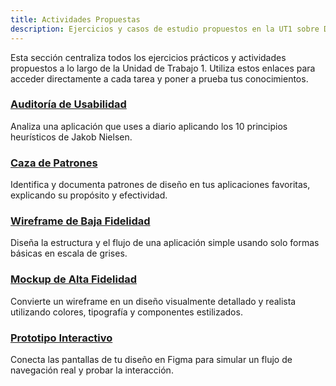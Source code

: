 ```yaml
---
title: Actividades Propuestas
description: Ejercicios y casos de estudio propuestos en la UT1 sobre Diseño de Interfaces y Usabilidad.
---
```


Esta sección centraliza todos los ejercicios prácticos y actividades propuestos a lo largo de la Unidad de Trabajo 1. Utiliza estos enlaces para acceder directamente a cada tarea y poner a prueba tus conocimientos.

<div class="flex flex-col gap-8 mt-6">
    <div class="border-l-4 border-primary pl-4">
        <h3 class="text-xl font-semibold mt-0 no-underline">
            <a href="/desarrollo-interfaces/ut1/02-principios-usabilidad/#-ejercicio-práctico-auditoría-de-usabilidad">Auditoría de Usabilidad</a>
        </h3>
        <p class="text-muted-foreground mb-0">
            Analiza una aplicación que uses a diario aplicando los 10 principios heurísticos de Jakob Nielsen.
        </p>
    </div>
    <div class="border-l-4 border-primary pl-4">
        <h3 class="text-xl font-semibold mt-0 no-underline">
            <a href="/desarrollo-interfaces/ut1/04-patrones-diseno/#-ejercicio-práctico-caza-de-patrones">Caza de Patrones</a>
        </h3>
        <p class="text-muted-foreground mb-0">
            Identifica y documenta patrones de diseño en tus aplicaciones favoritas, explicando su propósito y efectividad.
        </p>
    </div>
    <div class="border-l-4 border-primary pl-4">
        <h3 class="text-xl font-semibold mt-0 no-underline">
            <a href="/desarrollo-interfaces/ut1/07-prototipado/#-tarea-1-wireframe-de-baja-fidelidad--app-de-lista-de-compras">Wireframe de Baja Fidelidad</a>
        </h3>
        <p class="text-muted-foreground mb-0">
            Diseña la estructura y el flujo de una aplicación simple usando solo formas básicas en escala de grises.
        </p>
    </div>
    <div class="border-l-4 border-primary pl-4">
        <h3 class="text-xl font-semibold mt-0 no-underline">
            <a href="/desarrollo-interfaces/ut1/07-prototipado/#-tarea-2-mockup-de-alta-fidelidad--app-de-seguimiento-de-gastos">Mockup de Alta Fidelidad</a>
        </h3>
        <p class="text-muted-foreground mb-0">
            Convierte un wireframe en un diseño visualmente detallado y realista utilizando colores, tipografía y componentes estilizados.
        </p>
    </div>
    <div class="border-l-4 border-primary pl-4">
        <h3 class="text-xl font-semibold mt-0 no-underline">
            <a href="/desarrollo-interfaces/ut1/07-prototipado/#-tarea-3-prototipo-interactivo--app-de-rutinas-de-ejercicio">Prototipo Interactivo</a>
        </h3>
        <p class="text-muted-foreground mb-0">
            Conecta las pantallas de tu diseño en Figma para simular un flujo de navegación real y probar la interacción.
        </p>
    </div>
</div>
